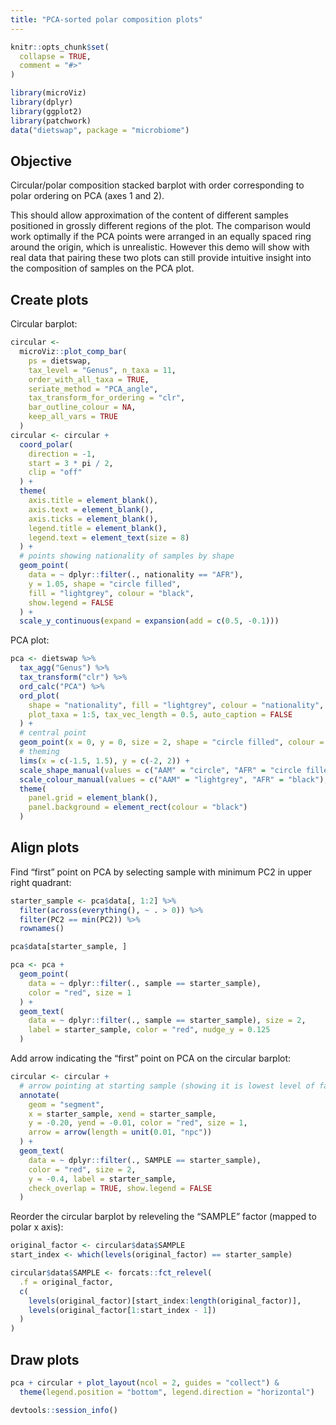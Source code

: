 ```yaml
---
title: "PCA-sorted polar composition plots"
---
```


```r
knitr::opts_chunk$set(
  collapse = TRUE,
  comment = "#>"
)
```

```r
library(microViz)
library(dplyr)
library(ggplot2)
library(patchwork)
data("dietswap", package = "microbiome")
```

## Objective 

Circular/polar composition stacked barplot with order corresponding to polar ordering on PCA (axes 1 and 2).

This should allow approximation of the content of different samples positioned in grossly different regions of the plot.
The comparison would work optimally if the PCA points were arranged in an equally spaced ring around the origin, which is unrealistic. 
However this demo will show with real data that pairing these two plots can still provide intuitive insight into the composition of samples on the PCA plot.

## Create plots

Circular barplot:

```r
circular <-
  microViz::plot_comp_bar(
    ps = dietswap,
    tax_level = "Genus", n_taxa = 11,
    order_with_all_taxa = TRUE,
    seriate_method = "PCA_angle",
    tax_transform_for_ordering = "clr",
    bar_outline_colour = NA,
    keep_all_vars = TRUE
  )
circular <- circular +
  coord_polar(
    direction = -1,
    start = 3 * pi / 2,
    clip = "off"
  ) +
  theme(
    axis.title = element_blank(),
    axis.text = element_blank(),
    axis.ticks = element_blank(),
    legend.title = element_blank(),
    legend.text = element_text(size = 8)
  ) +
  # points showing nationality of samples by shape
  geom_point(
    data = ~ dplyr::filter(., nationality == "AFR"),
    y = 1.05, shape = "circle filled",
    fill = "lightgrey", colour = "black",
    show.legend = FALSE
  ) +
  scale_y_continuous(expand = expansion(add = c(0.5, -0.1)))
```

PCA plot: 

```r
pca <- dietswap %>%
  tax_agg("Genus") %>%
  tax_transform("clr") %>%
  ord_calc("PCA") %>%
  ord_plot(
    shape = "nationality", fill = "lightgrey", colour = "nationality",
    plot_taxa = 1:5, tax_vec_length = 0.5, auto_caption = FALSE
  ) +
  # central point
  geom_point(x = 0, y = 0, size = 2, shape = "circle filled", colour = "black", fill = "white") +
  # theming
  lims(x = c(-1.5, 1.5), y = c(-2, 2)) +
  scale_shape_manual(values = c("AAM" = "circle", "AFR" = "circle filled"), guide = "none") +
  scale_colour_manual(values = c("AAM" = "lightgrey", "AFR" = "black"), guide = "none") +
  theme(
    panel.grid = element_blank(),
    panel.background = element_rect(colour = "black")
  )
```

## Align plots

Find "first" point on PCA by selecting sample with minimum PC2 in upper right quadrant:

```r
starter_sample <- pca$data[, 1:2] %>%
  filter(across(everything(), ~ . > 0)) %>%
  filter(PC2 == min(PC2)) %>%
  rownames()

pca$data[starter_sample, ]
```

```r
pca <- pca +
  geom_point(
    data = ~ dplyr::filter(., sample == starter_sample),
    color = "red", size = 1
  ) +
  geom_text(
    data = ~ dplyr::filter(., sample == starter_sample), size = 2,
    label = starter_sample, color = "red", nudge_y = 0.125
  )
```

Add arrow indicating the "first" point on PCA on the circular barplot:

```r
circular <- circular +
  # arrow pointing at starting sample (showing it is lowest level of factor)
  annotate(
    geom = "segment",
    x = starter_sample, xend = starter_sample,
    y = -0.20, yend = -0.01, color = "red", size = 1,
    arrow = arrow(length = unit(0.01, "npc"))
  ) +
  geom_text(
    data = ~ dplyr::filter(., SAMPLE == starter_sample),
    color = "red", size = 2,
    y = -0.4, label = starter_sample,
    check_overlap = TRUE, show.legend = FALSE
  )
```

Reorder the circular barplot by releveling the "SAMPLE" factor (mapped to polar x axis):

```r
original_factor <- circular$data$SAMPLE
start_index <- which(levels(original_factor) == starter_sample)

circular$data$SAMPLE <- forcats::fct_relevel(
  .f = original_factor,
  c(
    levels(original_factor)[start_index:length(original_factor)],
    levels(original_factor[1:start_index - 1])
  )
)
```

## Draw plots 

```r
pca + circular + plot_layout(ncol = 2, guides = "collect") &
  theme(legend.position = "bottom", legend.direction = "horizontal")
```

```r
devtools::session_info()
```
 
 

